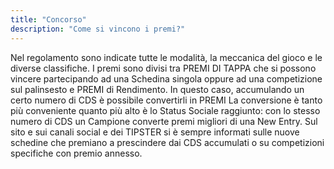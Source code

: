 ```yaml
---
title: "Concorso"
description: "Come si vincono i premi?"
---
```


Nel regolamento sono indicate tutte le modalità, la meccanica del gioco e le diverse classifiche. I premi sono divisi tra PREMI DI TAPPA che si possono vincere partecipando ad una Schedina singola oppure ad una competizione sul palinsesto e PREMI di Rendimento. In questo caso, accumulando un certo numero di CDS è possibile convertirli in PREMI La conversione è tanto più conveniente quanto più alto è lo Status Sociale raggiunto: con lo stesso numero di CDS un Campione converte premi migliori di una New Entry. Sul sito e sui canali social e dei TIPSTER si è sempre informati sulle nuove schedine che premiano a prescindere dai CDS accumulati o su competizioni specifiche con premio annesso.